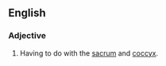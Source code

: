 ==English==
===Adjective===
{{en-adj|-}}
#{{medicine}} Having to do with the [[sacrum]] and [[coccyx]].